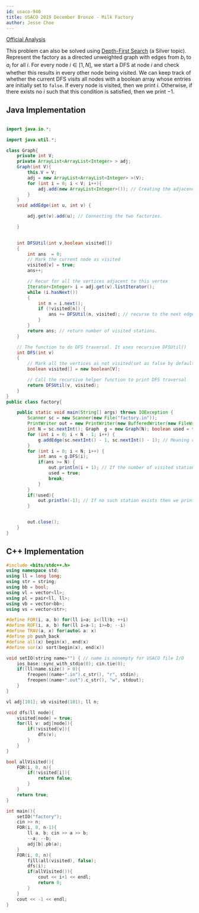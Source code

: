 ```yaml
---
id: usaco-940
title: USACO 2019 December Bronze - Milk Factory
author: Jesse Choe
---
```


[Official Analysis](http://www.usaco.org/current/data/sol_factory_bronze_open19.html)

This problem can also be solved using [Depth-First Search](/silver/dfs) (a Silver topic). Represent the factory as a directed unweighted graph with edges from $b_i$ to $a_i$ for all $i$. For every node $i\in [1,N]$, we start a DFS at node $i$ and check whether this results in every other node being visited. We can keep track of whether the current DFS visits all nodes with a boolean array whose entries are initially set to `false`. If every node is visited, then we print $i$. Otherwise, if there exists no $i$ such that this condition is satisfied, then we print $-1$.

<LanguageSection>
<JavaSection>
	
## Java Implementation

```java

import java.io.*;

import java.util.*;

class Graph{
    private int V;
    private ArrayList<ArrayList<Integer> > adj;
    Graph(int V){
        this.V = V;
        adj = new ArrayList<ArrayList<Integer> >(V);
        for (int i = 0; i < V; i++){
            adj.add(new ArrayList<Integer>()); // Creating the adjacency list
        }
    }
    void addEdge(int u, int v) {

        adj.get(v).add(u); // Connecting the two factories.

    }
    

    int DFSUtil(int v,boolean visited[])
    {
        int ans  = 0;
        // Mark the current node as visited
        visited[v] = true;
        ans++;

        // Recur for all the vertices adjacent to this vertex
        Iterator<Integer> i = adj.get(v).listIterator();
        while (i.hasNext())
        {
            int n = i.next();
            if (!visited[n]) {
                ans += DFSUtil(n, visited); // recurse to the next edge/station in it's path and increase the numebr of stations visited.
            }
        }
        return ans; // return number of visited stations.
    }

    // The function to do DFS traversal. It uses recursive DFSUtil()
    int DFS(int v)
    {
        // Mark all the vertices as not visited(set as false by default)
        boolean visited[] = new boolean[V];

        // Call the recursive helper function to print DFS traversal
        return DFSUtil(v, visited);
    }
}
public class factory{

    public static void main(String[] args) throws IOException {
        Scanner sc = new Scanner(new File("factory.in"));
        PrintWriter out = new PrintWriter(new BufferedWriter(new FileWriter("factory.out")));
        int N = sc.nextInt(); Graph  g = new Graph(N); boolean used = false;
        for (int i = 0; i < N - 1; i++) {
            g.addEdge(sc.nextInt() - 1, sc.nextInt() - 1); // Meaning one can walk from station A to station B. 
        }
        for (int i = 0; i < N; i++) {
            int ans = g.DFS(i);
            if(ans >= N) {
                out.println(i + 1); // If the number of visited stations from the DFS is equal to the total number of stations then output. 
                used = true;
                break;
            }
        }
        if(!used){
            out.println(-1); // If no such station exists then we print -1.
        }


        out.close();
    }
}
```

</JavaSection>
<CPPSection>

## C++ Implementation

```cpp
#include <bits/stdc++.h>
using namespace std;
using ll = long long;
using str = string;
using bb = bool;
using vl = vector<ll>;
using pl = pair<ll, ll>;
using vb = vector<bb>;
using vs = vector<str>;

#define FOR(i, a, b) for(ll i=a; i<(ll)b; ++i)
#define ROF(i, a, b) for(ll i=a-1; i>=b; --i)
#define TRAV(a, x) for(auto& a: x)
#define pb push_back
#define all(x) begin(x), end(x)
#define sor(x) sort(begin(x), end(x))

void setIO(string name="") { // name is nonempty for USACO file I/O
    ios_base::sync_with_stdio(0); cin.tie(0); 
    if((ll)name.size() > 0){
        freopen((name+".in").c_str(), "r", stdin);
        freopen((name+".out").c_str(), "w", stdout);
    }
}

vl adj[101]; vb visited(101); ll n;

void dfs(ll node){
	visited[node] = true;
	for(ll v: adj[node]){
		if(!visited[v]){
			dfs(v);
		}
	}
}

bool allVisited(){
	FOR(i, 0, n){
		if(!visited[i]){
			return false;
		}
	}
	return true;
}

int main(){
	setIO("factory");
	cin >> n;
	FOR(i, 0, n-1){
		ll a, b; cin >> a >> b;
		--a; --b;
		adj[b].pb(a);
	}
	FOR(i, 0, n){
		fill(all(visited), false);
		dfs(i);
		if(allVisited()){
			cout << i+1 << endl;
			return 0;
		}
	}
	cout << -1 << endl;
}

```

</CPPSection>
</LanguageSection>
